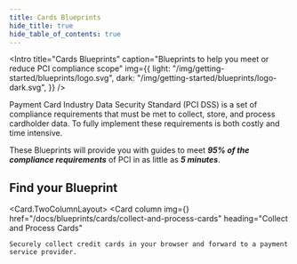 ```yaml
---
title: Cards Blueprints
hide_title: true
hide_table_of_contents: true
---
```



<Intro
  title="Cards Blueprints"
  caption="Blueprints to help you meet or reduce PCI compliance scope"
  img={{
    light: "/img/getting-started/blueprints/logo.svg",
    dark: "/img/getting-started/blueprints/logo-dark.svg",
  }}
/>

Payment Card Industry Data Security Standard (PCI DSS) is a set of compliance requirements that must be met to collect, store, and process cardholder data. To fully implement these requirements is both costly and time intensive.

These Blueprints will provide you with guides to meet **_95% of the compliance requirements_** of PCI in as little as **_5 minutes_**.

## Find your Blueprint

<Card.TwoColumnLayout>
  <Card
    column
    img={<CardIcon />}
    href="/docs/blueprints/cards/collect-and-process-cards"
    heading="Collect and Process Cards"
  >
    Securely collect credit cards in your browser and forward to a payment service provider.
  </Card>
</Card.TwoColumnLayout>
